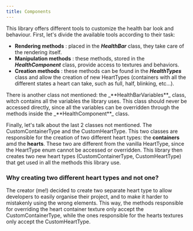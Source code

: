 ```yaml
---
title: Components
---
```


This library offers different tools to customize the health bar look and behaviour.
First, let's divide the available tools according to their task:
- **Rendering methods** : placed in the _**HealthBar**_ class, they take care of the rendering itself.
- **Manipulation methods** : these methods, stored in the _**HealthComponent**_ class, provide access to textures and behaviors.
- **Creation methods** : these methods can be found in the _**HealthTypes**_ class and allow the creation of new HeartTypes (containers with all the different states a heart can take, such as full, half, blinking, etc...).

<Callout variant="warning">
    There is another class not mentioned: the _**HealthBarVariables**_ class, witch contains all the variables the library uses.
    This class should never be accessed directly, since all the variables can be overridden through the methods inside the _**HealthComponent**_ class.
</Callout>

Finally, let's talk about the last 2 classes not mentioned. The CustomContainerType and the CustomHeartType.
This two classes are responsible for the creation of two different heart types: the **containers** amd the **hearts**. These two are different from the
vanilla HeartType, since the HeartType enum cannot be accessed or overridden. This library then creates two new heart types (CustomContainerType, CustomHeartType)
that get used in all the methods this library use.

### Why creating two different heart types and not one?

The creator (me!) decided to create two separate heart type to allow developers to easily organise their project,
and to make it harder to mistakenly using the wrong elements. This way, the methods responsible for overriding
the heart container texture only accept the CustomContainerType,
while the ones responsible for the hearts textures only accept the CustomHeartType.

